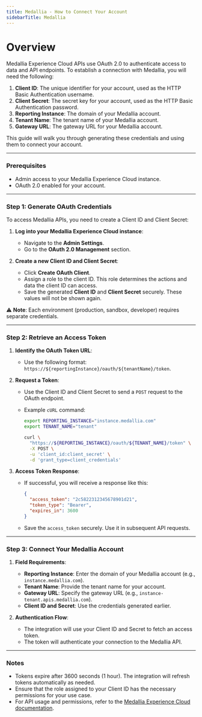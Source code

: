 ```yaml
---
title: Medallia - How to Connect Your Account
sidebarTitle: Medallia
---
```


# Overview

Medallia Experience Cloud APIs use OAuth 2.0 to authenticate access to data and API endpoints. To establish a connection with Medallia, you will need the following:

1. **Client ID**: The unique identifier for your account, used as the HTTP Basic Authentication username.
2. **Client Secret**: The secret key for your account, used as the HTTP Basic Authentication password.
3. **Reporting Instance**: The domain of your Medallia account.
4. **Tenant Name**: The tenant name of your Medallia account.
5. **Gateway URL**: The gateway URL for your Medallia account.

This guide will walk you through generating these credentials and using them to connect your account.

---

### Prerequisites

- Admin access to your Medallia Experience Cloud instance.
- OAuth 2.0 enabled for your account.

---

### Step 1: Generate OAuth Credentials

To access Medallia APIs, you need to create a Client ID and Client Secret:

1. **Log into your Medallia Experience Cloud instance**:
   - Navigate to the **Admin Settings**.
   - Go to the **OAuth 2.0 Management** section.

2. **Create a new Client ID and Client Secret**:
   - Click **Create OAuth Client**.
   - Assign a role to the client ID. This role determines the actions and data the client ID can access.
   - Save the generated **Client ID** and **Client Secret** securely. These values will not be shown again.

⚠️ **Note**: Each environment (production, sandbox, developer) requires separate credentials.

---

### Step 2: Retrieve an Access Token

1. **Identify the OAuth Token URL**:
   - Use the following format:
     `https://${reportingInstance}/oauth/${tenantName}/token`.

2. **Request a Token**:
   - Use the Client ID and Client Secret to send a `POST` request to the OAuth endpoint.
   - Example `cURL` command:

     ```bash
     export REPORTING_INSTANCE="instance.medallia.com"
     export TENANT_NAME="tenant"

     curl \
       "https://${REPORTING_INSTANCE}/oauth/${TENANT_NAME}/token" \
       -X POST \
       -u 'client_id:client_secret' \
       -d 'grant_type=client_credentials'
     ```

3. **Access Token Response**:
   - If successful, you will receive a response like this:

     ```json
     {
       "access_token": "2c5822312345678901d21",
       "token_type": "Bearer",
       "expires_in": 3600
     }
     ```

   - Save the `access_token` securely. Use it in subsequent API requests.

---

### Step 3: Connect Your Medallia Account

1. **Field Requirements**:
   - **Reporting Instance**: Enter the domain of your Medallia account (e.g., `instance.medallia.com`).
   - **Tenant Name**: Provide the tenant name for your account.
   - **Gateway URL**: Specify the gateway URL (e.g., `instance-tenant.apis.medallia.com`).
   - **Client ID and Secret**: Use the credentials generated earlier.

2. **Authentication Flow**:
   - The integration will use your Client ID and Secret to fetch an access token.
   - The token will authenticate your connection to the Medallia API.

---

### Notes

- Tokens expire after 3600 seconds (1 hour). The integration will refresh tokens automatically as needed.
- Ensure that the role assigned to your Client ID has the necessary permissions for your use case.
- For API usage and permissions, refer to the [Medallia Experience Cloud documentation](https://developer.medallia.com/medallia-apis/reference/integrations).
